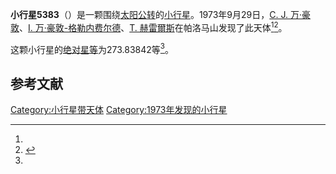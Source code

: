 {{Infobox planet
| bgcolour = #FFFFC0
| name = 5383 Leavitt
| symbol = 
| image = 
| caption = 
| discovery = yes
| discovery_ref = 
| discoverer = [[C._J._万·豪敦|C. J. 万·豪敦]]、[[I._万·豪敦-格勒内费尔德|I. 万·豪敦-格勒内费尔德]]、[[T._赫雷爾斯|T. 赫雷爾斯]]
| discovery_site = [[帕洛马山|帕洛马山]] 
| discovered = 1973年9月29日
| designations = yes
| mp_name = 
| named_after = [[亨丽爱塔·斯万·勒维特|亨丽爱塔·斯万·勒维特]]
| alt_names = 4293 T-2/ 1978 VE13
| mp_category = [[主带小行星|主带小行星]]
| orbit_ref = <ref name="a">[http://ssd.jpl.nasa.gov/sbdb.cgi?sstr=5383 5383 Leavitt] {{Wayback|url=http://ssd.jpl.nasa.gov/sbdb.cgi?sstr=5383 |date=20201124020535 }}，小行星數據庫瀏覽器（JPL Small-Body Database Browser）－[[美国国家航空航天局|美国国家航空航天局]]喷气推进实验室</ref>
| epoch = 2456400.5 (2013年4月18日更新)
| aphelion = {{convert|3.1209362|AU|km|3|abbr=on|lk=out}}
| perihelion = {{convert|2.6001812|AU|km|3|abbr=on}}
| semimajor = {{convert|2.8605587|AU|km|3|abbr=on}}
| eccentricity = 0.0910233
| period = 1767.155298 [[日|日]]<br />4.84[[儒略年|儒略年]]
| avg_speed = 
| inclination = 3.28343
| asc_node = 92.30072
| mean_anomaly = 
| arg_peri = 273.83842
| satellites = 
| physical_characteristics = yes
| dimensions = 
| mass = 
| density = 
| surface_grav = 
| escape_velocity = 
| sidereal_day = 
| axial_tilt = 
| pole_ecliptic_lat = 
| pole_ecliptic_lon = 
| albedo = 
| temperatures= 
| temp_name1 = 
| mean_temp_1 = 
| max_temp_1 = 
| temp_name2 = 
| max_temp_2 = 
| spectral_type = 
| abs_magnitude = 273.83842
}}

'''小行星5383'''（{{lang-en|5383 Leavitt}}）是一颗围绕[[太阳|太阳]][[公转|公转]]的[[小行星|小行星]]。1973年9月29日，[[C._J._万·豪敦|C. J. 万·豪敦]]、[[I._万·豪敦-格勒内费尔德|I. 万·豪敦-格勒内费尔德]]、[[T._赫雷爾斯|T. 赫雷爾斯]]在帕洛马山发现了此天体<ref name="a" /><ref>{{cite news|title=小行星列表|url=http://cfa-www.harvard.edu/iau/lists/NumberedMPs.txt|accessdate=2013-07-08|newspaper=哈佛大学|archive-date=2008-05-17|archive-url=https://web.archive.org/web/20080517010638/http://cfa-www.harvard.edu/iau/lists/NumberedMPs.txt|dead-url=no}}</ref>。

这颗小行星的[[绝对星等|绝对星等]]为273.83842等<ref name="a" />。

==参考文献==
{{reflist}}
{{Minor Planet Number|[[小行星5382|小行星5382]]|[[小行星5384|小行星5384]]}}

{{小天体}}

[[Category:小行星带天体|Category:小行星带天体]]
[[Category:1973年发现的小行星|Category:1973年发现的小行星]]

{{asteroid-stub}}